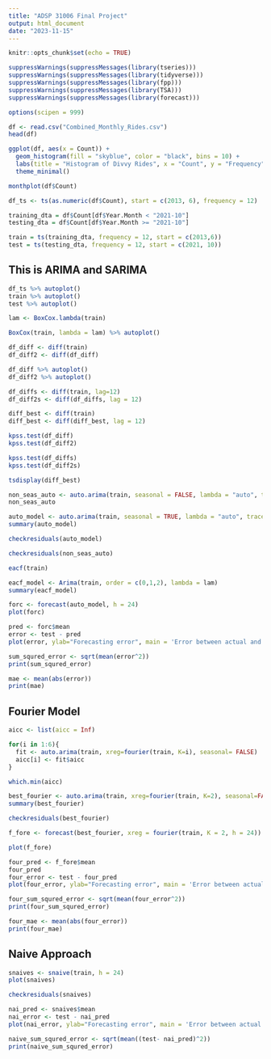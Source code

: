 ---
title: "ADSP 31006 Final Project"
output: html_document
date: "2023-11-15"
---

```{r setup, include=FALSE}
knitr::opts_chunk$set(echo = TRUE)
```

```{r}
suppressWarnings(suppressMessages(library(tseries)))
suppressWarnings(suppressMessages(library(tidyverse)))
suppressWarnings(suppressMessages(library(fpp)))
suppressWarnings(suppressMessages(library(TSA)))
suppressWarnings(suppressMessages(library(forecast)))

options(scipen = 999)
```


```{r}
df <- read.csv("Combined_Monthly_Rides.csv")
head(df)
```

```{r}
ggplot(df, aes(x = Count)) +
  geom_histogram(fill = "skyblue", color = "black", bins = 10) +
  labs(title = "Histogram of Divvy Rides", x = "Count", y = "Frequency") +
  theme_minimal()
```

```{r}
monthplot(df$Count)
```


```{r}
df_ts <- ts(as.numeric(df$Count), start = c(2013, 6), frequency = 12)

training_dta = df$Count[df$Year.Month < "2021-10"]
testing_dta = df$Count[df$Year.Month >= "2021-10"]

train = ts(training_dta, frequency = 12, start = c(2013,6))
test = ts(testing_dta, frequency = 12, start = c(2021, 10))
```

## This is ARIMA and SARIMA

```{r}
df_ts %>% autoplot()
train %>% autoplot()
test %>% autoplot()
```



```{r}
lam <- BoxCox.lambda(train)

BoxCox(train, lambda = lam) %>% autoplot()
```

```{r}
df_diff <- diff(train)
df_diff2 <- diff(df_diff)

df_diff %>% autoplot()
df_diff2 %>% autoplot()

df_diffs <- diff(train, lag=12)
df_diff2s <- diff(df_diffs, lag = 12)

diff_best <- diff(train)
diff_best <- diff(diff_best, lag = 12)
```

```{r}
kpss.test(df_diff)
kpss.test(df_diff2)

kpss.test(df_diffs)
kpss.test(df_diff2s)
```


```{r}
tsdisplay(diff_best)
```

```{r}
non_seas_auto <- auto.arima(train, seasonal = FALSE, lambda = "auto", trace = TRUE)
non_seas_auto
```


```{r}
auto_model <- auto.arima(train, seasonal = TRUE, lambda = "auto", trace = TRUE)
summary(auto_model)
```

```{r}
checkresiduals(auto_model)
```

```{r}
checkresiduals(non_seas_auto)
```


```{r}
eacf(train)
```

```{r}
eacf_model <- Arima(train, order = c(0,1,2), lambda = lam)
summary(eacf_model)
```



```{r}
forc <- forecast(auto_model, h = 24)
plot(forc)
```

```{r}
pred <- forc$mean
error <- test - pred
plot(error, ylab="Forecasting error", main = 'Error between actual and prediction', xlab = 'Year')
```

```{r }
sum_squred_error <- sqrt(mean(error^2))
print(sum_squred_error)
```

```{r}
mae <- mean(abs(error))
print(mae)
```

## Fourier Model

```{r}
aicc <- list(aicc = Inf)

for(i in 1:6){
  fit <- auto.arima(train, xreg=fourier(train, K=i), seasonal= FALSE)
  aicc[i] <- fit$aicc
}

which.min(aicc)
```

```{r}
best_fourier <- auto.arima(train, xreg=fourier(train, K=2), seasonal=FALSE)
summary(best_fourier)
```


```{r}
checkresiduals(best_fourier)
```

```{r}
f_fore <- forecast(best_fourier, xreg = fourier(train, K = 2, h = 24))

plot(f_fore)
```

```{r}
four_pred <- f_fore$mean
four_pred
four_error <- test - four_pred
plot(four_error, ylab="Forecasting error", main = 'Error between actual and prediction', xlab = 'Year')
```

```{r}
four_sum_squred_error <- sqrt(mean(four_error^2))
print(four_sum_squred_error)
```

```{r}
four_mae <- mean(abs(four_error))
print(four_mae)
```

## Naive Approach



```{r}
snaives <- snaive(train, h = 24)
plot(snaives)
```

```{r}
checkresiduals(snaives)
```



```{r}
nai_pred <- snaives$mean
nai_error <- test - nai_pred
plot(nai_error, ylab="Forecasting error", main = 'Error between actual and prediction', xlab = 'Year')
```

```{r}
naive_sum_squred_error <- sqrt(mean((test- nai_pred)^2))
print(naive_sum_squred_error)
```
















